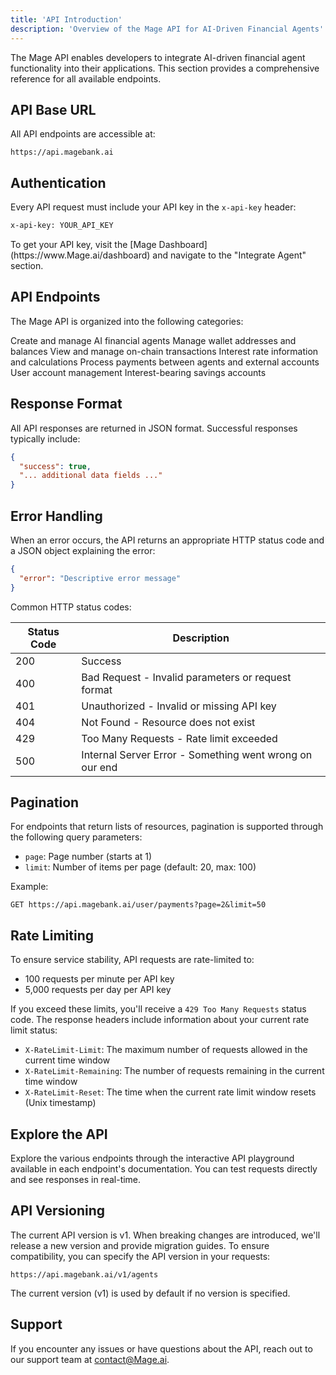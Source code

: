 ```yaml
---
title: 'API Introduction'
description: 'Overview of the Mage API for AI-Driven Financial Agents'
---
```


The Mage API enables developers to integrate AI-driven financial agent functionality into their applications. This section provides a comprehensive reference for all available endpoints.

## API Base URL

All API endpoints are accessible at:

```
https://api.magebank.ai
```

## Authentication

Every API request must include your API key in the `x-api-key` header:

```bash
x-api-key: YOUR_API_KEY
```

<Note>
  To get your API key, visit the [Mage Dashboard](https://www.Mage.ai/dashboard) and navigate to the "Integrate Agent" section.
</Note>

## API Endpoints

The Mage API is organized into the following categories:

<CardGroup cols={2}>
  <Card title="Agents" icon="robot" href="/api-reference/agents/introduction">
    Create and manage AI financial agents
  </Card>
  <Card title="Wallets" icon="wallet" href="/api-reference/wallets/introduction">
    Manage wallet addresses and balances
  </Card>
  <Card title="Transactions" icon="dollar-sign" href="/api-reference/transactions/introduction">
    View and manage on-chain transactions
  </Card>
  <Card title="Investments" icon="chart-line" href="/api-reference/investments/introduction">
    Interest rate information and calculations
  </Card>
  <Card title="Payments" icon="credit-card" href="/api-reference/payments/introduction">
    Process payments between agents and external accounts
  </Card>
  <Card title="Users" icon="user" href="/api-reference/users/introduction">
    User account management
  </Card>
  <Card title="Savings" icon="piggy-bank" href="/api-reference/savings/introduction">
    Interest-bearing savings accounts
  </Card>
</CardGroup>

## Response Format

All API responses are returned in JSON format. Successful responses typically include:

```json
{
  "success": true,
  "... additional data fields ..."
}
```

## Error Handling

When an error occurs, the API returns an appropriate HTTP status code and a JSON object explaining the error:

```json
{
  "error": "Descriptive error message"
}
```

Common HTTP status codes:

| Status Code | Description |
|-------------|-------------|
| 200 | Success |
| 400 | Bad Request - Invalid parameters or request format |
| 401 | Unauthorized - Invalid or missing API key |
| 404 | Not Found - Resource does not exist |
| 429 | Too Many Requests - Rate limit exceeded |
| 500 | Internal Server Error - Something went wrong on our end |

## Pagination

For endpoints that return lists of resources, pagination is supported through the following query parameters:

- `page`: Page number (starts at 1)
- `limit`: Number of items per page (default: 20, max: 100)

Example:

```
GET https://api.magebank.ai/user/payments?page=2&limit=50
```

## Rate Limiting

To ensure service stability, API requests are rate-limited to:

- 100 requests per minute per API key
- 5,000 requests per day per API key

If you exceed these limits, you'll receive a `429 Too Many Requests` status code. The response headers include information about your current rate limit status:

- `X-RateLimit-Limit`: The maximum number of requests allowed in the current time window
- `X-RateLimit-Remaining`: The number of requests remaining in the current time window
- `X-RateLimit-Reset`: The time when the current rate limit window resets (Unix timestamp)

## Explore the API

Explore the various endpoints through the interactive API playground available in each endpoint's documentation. You can test requests directly and see responses in real-time.

## API Versioning

The current API version is v1. When breaking changes are introduced, we'll release a new version and provide migration guides. To ensure compatibility, you can specify the API version in your requests:

```
https://api.magebank.ai/v1/agents
```

The current version (v1) is used by default if no version is specified.

## Support

If you encounter any issues or have questions about the API, reach out to our support team at [contact@Mage.ai](mailto:contact@Mage.ai).